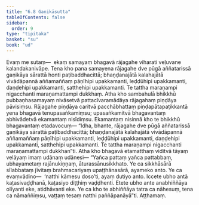 ```yaml
---
title: "6.8 Gaṇikāsutta"
tableOfContents: false
sidebar:
  order: 9
type: "tipitaka"
basket: "su"
book: "ud"
---
```



<DynamicBreadcrumb />

<Division number="58" book="ud">

<Paragraph number="581" book="ud">
Evaṃ me sutaṃ—  ekaṃ samayaṃ bhagavā rājagahe viharati veḷuvane kalandakanivāpe. Tena kho pana samayena rājagahe dve pūgā aññatarissā gaṇikāya sārattā honti paṭibaddhacittā; bhaṇḍanajātā kalahajātā vivādāpannā aññamaññaṃ pāṇīhipi upakkamanti, leḍḍūhipi upakkamanti, daṇḍehipi upakkamanti, satthehipi upakkamanti. Te tattha maraṇampi nigacchanti maraṇamattampi dukkhaṃ.
</Paragraph>

<Paragraph number="582" book="ud">
Atha kho sambahulā bhikkhū pubbaṇhasamayaṃ nivāsetvā pattacīvaramādāya rājagahaṃ piṇḍāya pāvisiṃsu. Rājagahe piṇḍāya caritvā pacchābhattaṃ piṇḍapātapaṭikkantā yena bhagavā tenupasaṅkamiṃsu; upasaṅkamitvā bhagavantaṃ abhivādetvā ekamantaṃ nisīdiṃsu. Ekamantaṃ nisinnā kho te bhikkhū bhagavantaṃ etadavocuṃ—
</Paragraph>

<Paragraph number="583" book="ud">
“Idha, bhante, rājagahe dve pūgā aññatarissā gaṇikāya sārattā paṭibaddhacittā; bhaṇḍanajātā kalahajātā vivādāpannā aññamaññaṃ pāṇīhipi upakkamanti, leḍḍūhipi upakkamanti, daṇḍehipi upakkamanti, satthehipi upakkamanti. Te tattha maraṇampi nigacchanti maraṇamattampi dukkhan”ti.
</Paragraph>

<Paragraph number="584" book="ud">
Atha kho bhagavā etamatthaṃ viditvā tāyaṃ velāyaṃ imaṃ udānaṃ udānesi—
</Paragraph>

<Paragraph number="585" book="ud">
“Yañca pattaṃ yañca pattabbaṃ, ubhayametaṃ rajānukiṇṇaṃ, āturassānusikkhato. Ye ca sikkhāsārā sīlabbataṃ jīvitaṃ brahmacariyaṃ upaṭṭhānasārā, ayameko anto. Ye ca evaṃvādino—  ‘natthi kāmesu doso’ti, ayaṃ dutiyo anto. Iccete ubho antā kaṭasivaḍḍhanā, kaṭasiyo diṭṭhiṃ vaḍḍhenti. Etete ubho ante anabhiññāya olīyanti eke, atidhāvanti eke. Ye ca kho te abhiññāya tatra ca nāhesuṃ, tena ca nāmaññiṃsu, vaṭṭaṃ tesaṃ natthi paññāpanāyā”ti.

</Paragraph>
</Division>

<Paragraph number="586" type="center" book="ud">
Aṭṭhamaṃ.
</Paragraph>